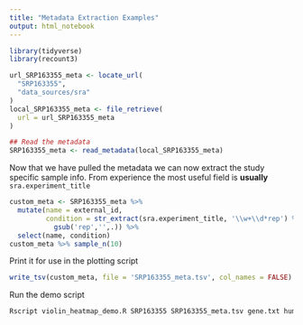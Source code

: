 ```yaml
---
title: "Metadata Extraction Examples"
output: html_notebook
---
```


```r
library(tidyverse)
library(recount3)

url_SRP163355_meta <- locate_url(
  "SRP163355",
  "data_sources/sra"
)
local_SRP163355_meta <- file_retrieve(
  url = url_SRP163355_meta
)

## Read the metadata
SRP163355_meta <- read_metadata(local_SRP163355_meta)
```

Now that we have pulled the metadata we can now extract the study specific sample info. From experience the most 
useful field is **usually** `sra.experiment_title`

```r
custom_meta <- SRP163355_meta %>% 
  mutate(name = external_id,
         condition = str_extract(sra.experiment_title, '\\w+\\d*rep') %>% 
           gsub('rep','',.)) %>% 
  select(name, condition)
custom_meta %>% sample_n(10)
```

Print it for use in the plotting script
```r
write_tsv(custom_meta, file = 'SRP163355_meta.tsv', col_names = FALSE)
```

Run the demo script
```bash
Rscript violin_heatmap_demo.R SRP163355 SRP163355_meta.tsv gene.txt human SRP163355
```
